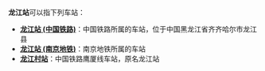 '''龙江站'''可以指下列车站：
*'''[[龙江站_(中国铁路)|龙江站 (中国铁路)]]'''：中国铁路所属的车站，位于中国黑龙江省齐齐哈尔市龙江县
*'''[[龙江站_(南京地铁)|龙江站 (南京地铁)]]'''：南京地铁所属的车站
*'''[[龙江村站|龙江村站]]'''：中国铁路鹰厦线车站，原名龙江站
{{disambig|Cat=三字车站名消歧义}}